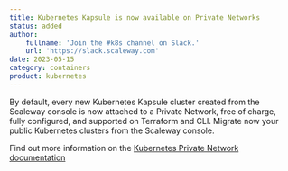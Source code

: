 ```yaml
---
title: Kubernetes Kapsule is now available on Private Networks
status: added
author:
    fullname: 'Join the #k8s channel on Slack.'
    url: 'https://slack.scaleway.com'
date: 2023-05-15
category: containers
product: kubernetes
---
```


By default, every new Kubernetes Kapsule cluster created from the Scaleway console is now attached to a Private Network, free of charge, fully configured, and supported on Terraform and CLI. 
Migrate now your public Kubernetes clusters from the Scaleway console.

Find out more information on the [Kubernetes Private Network documentation](https://www.scaleway.com/en/docs/kubernetes/reference-content/secure-cluster-with-private-network/)

